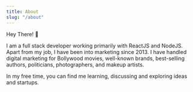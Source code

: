 ```yaml
---
title: About
slug: "/about"
---
```


Hey There! 👋

I am a full stack developer working primarily with ReactJS and NodeJS. Apart from my job, I have been into marketing since 2013. 
I have handled digital marketing for Bollywood movies, well-known brands, best-selling authors, politicians, photographers, and makeup artists.

In my free time, you can find me learning, discussing and exploring ideas and startups.

<!-- He fought against Death Eaters once more in the Second Wizarding War, during which he lost his friend Sirius. In 1997, Remus married fellow Order member Nymphadora Tonks and had a son, Edward Remus Lupin, of whom he named Harry the godfather. Remus fought at the Battle of Hogwarts on 2 May, 1998, during which his wife was murdered by Bellatrix Lestrange. Remus was also murdered by Death Eater, Antonin Dolohov, during the first half of the same battle. His death was avenged by Filius Flitwick. -->
